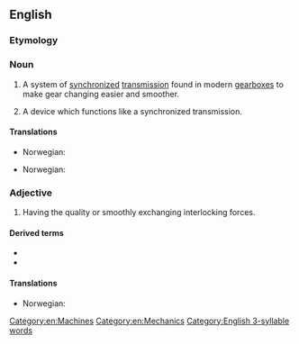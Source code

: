 ==English==
{{wikipedia}}

===Etymology===
{{prefix|en|synchro|mesh}}

===Noun===
{{en-noun|es}}

# A system of [[synchronized]] [[transmission]] found in modern [[gearbox|gearboxes]] to make gear changing easier and smoother.
# {{lb|en|by extension}} A device which functions like a synchronized transmission.

====Translations====
{{trans-top|system of synchronized transmission found in modern gearboxes}}
* Norwegian: {{t|no|synkrongir|n}}
{{trans-mid}}
{{trans-bottom}}

{{trans-top|a device which functions like a synchronized transmission}}
* Norwegian: {{t|no|synkronisering|c}}
{{trans-mid}}
{{trans-bottom}}

===Adjective===
{{en-adj|-}}

# Having the quality or smoothly exchanging interlocking forces.

====Derived terms====
* {{l|en|synchromesh gearbox}}
* {{l|en|synchromesh transmission}}

====Translations====
{{trans-top|a device which functions like a synchronized transmission}}
* Norwegian: {{t|no|synkronisert}}
{{trans-mid}}
{{trans-bottom}}

[[Category:en:Machines]]
[[Category:en:Mechanics]]
[[Category:English 3-syllable words]]